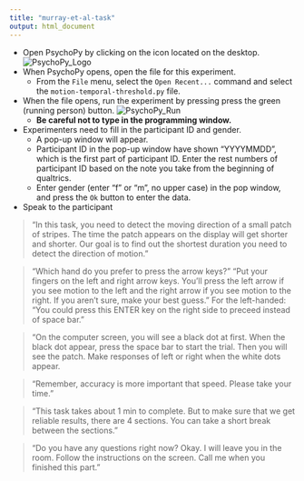 ```yaml
---
title: "murray-et-al-task"
output: html_document
---
```


- Open PsychoPy by clicking on the icon located on the desktop.
![PsychoPy_Logo](images/PsychoPy-1.PNG)  
- When PsychoPy opens, open the file for this experiment.
    - From the `File` menu, select the `Open Recent...` command and select the `motion-temporal-threshold.py` file.
- When the file opens, run the experiment by pressing press the green (running person) button. ![PsychoPy_Run](images/PPrunningMan.png)  
    - **Be careful not to type in the programming window.**
- Experimenters need to fill in the participant ID and gender.
    - A pop-up window will appear.
    - Participant ID in the pop-up window have shown "YYYYMMDD", which is the first part of participant ID. Enter the rest numbers of participant ID based on the note you take from the beginning of qualtrics.
    - Enter gender (enter "f" or "m", no upper case) in the pop window, and press the `Ok` button to enter the data.
- Speak to the participant

>“In this task, you need to detect the moving direction of a small patch of stripes. The time the patch appears on the display will get shorter and shorter. Our goal is to find out the shortest duration you need to detect the direction of motion."

>"Which hand do you prefer to press the arrow keys?"
>"Put your fingers on the left and right arrow keys. You'll press the left arrow if you see motion to the left and the right arrow if you see motion to the right. If you aren't sure, make your best guess."
>For the left-handed: "You could press this ENTER key on the right side to preceed instead of space bar. "

>"On the computer screen, you will see a black dot at first. When the black dot appear,  press the space bar to start the trial. Then you will see the patch. Make responses of left or right when the white dots appear.

>"Remember, accuracy is more important that speed. Please take your time."

>"This task takes about 1 min to complete. But to make sure that we get reliable results, there are 4 sections. You can take a short break between the sections."

>"Do you have any questions right now? Okay. I will leave you in the room. Follow the instructions on the screen. Call me when you finished this part."
